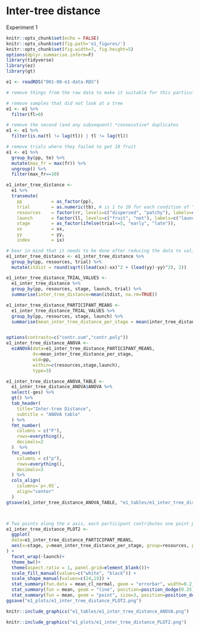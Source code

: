 # Inter-tree distance

Experiment 1

```r
knitr::opts_chunk$set(echo = FALSE)
knitr::opts_chunk$set(fig.path='e1_figures/')
knitr::opts_chunk$set(fig.width=7, fig.height=5)
options(dplyr.summarise.inform=F)
library(tidyverse)
library(ez)
library(gt)

e1 <- readRDS("001-00-e1-data.RDS")

# remove things from the raw data to make it suitable for this particular analysis

# remove samples that did not look at a tree
e1 <- e1 %>% 
  filter(fl>0)

# remove the second (and any subsequent) *consecutive* duplicates
e1 <- e1 %>% 
  filter(is.na(tl != lag(tl)) | tl != lag(tl))

# remove trials where they failed to get 10 fruit
e1 <- e1 %>% 
  group_by(pp, te) %>% 
  mutate(max_fr = max(fr)) %>% 
  ungroup() %>% 
  filter(max_fr==10)

e1_inter_tree_distance <-
  e1 %>%
  transmute(
    pp           = as_factor(pp),
    trial        = as.numeric(tb), # is 1 to 10 for each condition of "resources"
    resources    = factor(rr, levels=c("dispersed", "patchy"), labels=c("dispersed", "patchy")),
    launch       = factor(ll, levels=c("fruit", "not"), labels=c("launched_from_fruit", "launched_from_no_fruit")),
    stage        = as_factor(ifelse(trial<=5, "early", "late")),
    xx           = xx,
    yy           = yy,
    index        = ix)

# bear in mind that it needs to be done after reducing the data to valid tree-visits
e1_inter_tree_distance <- e1_inter_tree_distance %>% 
  group_by(pp, resources, trial) %>% 
  mutate(itdist = round(sqrt((lead(xx)-xx)^2 + (lead(yy)-yy)^2), 2))

e1_inter_tree_distance_TRIAL_VALUES <- 
  e1_inter_tree_distance %>% 
  group_by(pp, resources, stage, launch, trial) %>% 
  summarise(inter_tree_distance=mean(itdist, na.rm=TRUE))

e1_inter_tree_distance_PARTICIPANT_MEANS <-
  e1_inter_tree_distance_TRIAL_VALUES %>% 
  group_by(pp, resources, stage, launch) %>% 
  summarise(mean_inter_tree_distance_per_stage = mean(inter_tree_distance))


options(contrasts=c("contr.sum","contr.poly"))
e1_inter_tree_distance_ANOVA <- 
  ezANOVA(data=e1_inter_tree_distance_PARTICIPANT_MEANS,
          dv=mean_inter_tree_distance_per_stage,
          wid=pp,
          within=c(resources,stage,launch),
          type=3)

e1_inter_tree_distance_ANOVA_TABLE <-
  e1_inter_tree_distance_ANOVA$ANOVA %>% 
  select(-ges) %>% 
  gt() %>% 
  tab_header(
    title="Inter-tree Distance",
    subtitle = "ANOVA table"
  ) %>% 
  fmt_number(
    columns = c("F"),
    rows=everything(),
    decimals=2
  )  %>% 
  fmt_number(
    columns = c("p"),
    rows=everything(),
    decimals=3
  ) %>% 
  cols_align(
    columns=`p<.05`,
    align="center" 
  )
gtsave(e1_inter_tree_distance_ANOVA_TABLE, "e1_tables/e1_inter_tree_distance_ANOVA.png")



# Two points along the x axis, each participant contributes one point per cell
e1_inter_tree_distance_PLOT2 <-
  ggplot(
  data=e1_inter_tree_distance_PARTICIPANT_MEANS, 
  aes(x=stage, y=mean_inter_tree_distance_per_stage, group=resources, pch=resources, fill=resources)
) +
  facet_wrap(~launch)+
  theme_bw()+
  theme(aspect.ratio = 1, panel.grid=element_blank())+
  scale_fill_manual(values=c("white", "black")) +
  scale_shape_manual(values=c(24,19)) +
  stat_summary(fun.data = mean_cl_normal, geom = "errorbar", width=0.2, position=position_dodge(0.25)) +
  stat_summary(fun = mean, geom = "line", position=position_dodge(0.25)) + 
  stat_summary(fun = mean, geom = "point", size=3, position=position_dodge(0.25))
ggsave("e1_plots/e1_inter_tree_distance_PLOT2.png")
```

```r
knitr::include_graphics("e1_tables/e1_inter_tree_distance_ANOVA.png")
```

```r
knitr::include_graphics("e1_plots/e1_inter_tree_distance_PLOT2.png")
```

